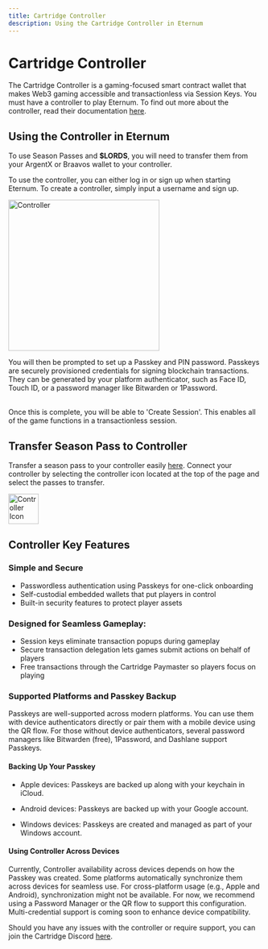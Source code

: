 ```yaml
---
title: Cartridge Controller
description: Using the Cartridge Controller in Eternum
---
```


# Cartridge Controller

The Cartridge Controller is a gaming-focused smart contract wallet that makes Web3 gaming accessible and transactionless
via Session Keys. You must have a controller to play Eternum. To find out more about the controller, read their
documentation [here](https://docs.cartridge.gg/controller/overview).

## Using the Controller in Eternum

To use Season Passes and **$LORDS**, you will need to transfer them from your ArgentX or Braavos wallet to your
controller.

To use the controller, you can either log in or sign up when starting Eternum. To create a controller, simply input a
username and sign up.

<img src="/images/screenshots/controller.png" alt="Controller" width="300" className="mx-auto" />

You will then be prompted to set up a Passkey and PIN password. Passkeys are securely provisioned credentials for
signing blockchain transactions. They can be generated by your platform authenticator, such as Face ID, Touch ID, or a
password manager like Bitwarden or 1Password.

<br />
Once this is complete, you will be able to 'Create Session'. This enables all of the game functions in a transactionless
session.

## Transfer Season Pass to Controller

Transfer a season pass to your controller easily [here](https://empire.realms.world/season-passes). Connect your
controller by selecting the controller icon located at the top of the page and select the passes to transfer.

<div className="flex justify-center">
  <img src="/images/logos/controller-icon.png" alt="Controller Icon" width="60" />
</div>

## Controller Key Features

### Simple and Secure

- Passwordless authentication using Passkeys for one-click onboarding
- Self-custodial embedded wallets that put players in control
- Built-in security features to protect player assets

### Designed for Seamless Gameplay:

- Session keys eliminate transaction popups during gameplay
- Secure transaction delegation lets games submit actions on behalf of players
- Free transactions through the Cartridge Paymaster so players focus on playing

### Supported Platforms and Passkey Backup

Passkeys are well-supported across modern platforms. You can use them with device authenticators directly or pair them
with a mobile device using the QR flow. For those without device authenticators, several password managers like
Bitwarden (free), 1Password, and Dashlane support Passkeys.

#### Backing Up Your Passkey

- Apple devices: Passkeys are backed up along with your keychain in iCloud.

- Android devices: Passkeys are backed up with your Google account.

- Windows devices: Passkeys are created and managed as part of your Windows account.

#### Using Controller Across Devices

Currently, Controller availability across devices depends on how the Passkey was created. Some platforms automatically
synchronize them across devices for seamless use. For cross-platform usage (e.g., Apple and Android), synchronization
might not be available. For now, we recommend using a Password Manager or the QR flow to support this configuration.
Multi-credential support is coming soon to enhance device compatibility.

Should you have any issues with the controller or require support, you can join the Cartridge Discord
[here](https://discord.gg/cartridge).
